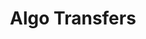 ---
title: Algo Transfers
prev: 
    link: /build/algokit/utils/python/app-client/
next:
    link: /build/algokit/utils/python/transfer/
---
